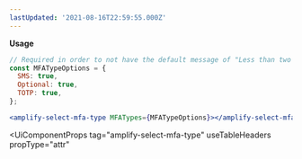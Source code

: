 ```yaml
---
lastUpdated: '2021-08-16T22:59:55.000Z'
---
```

**Usage**

```jsx
// Required in order to not have the default message of "Less than two mfa types available"
const MFATypeOptions = {
  SMS: true,
  Optional: true,
  TOTP: true,
};

<amplify-select-mfa-type MFATypes={MFATypeOptions}></amplify-select-mfa-type>;
```

<UiComponentProps
  tag="amplify-select-mfa-type"
  useTableHeaders
  propType="attr"
></UiComponentProps>
